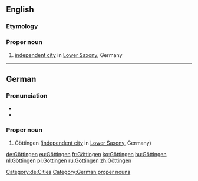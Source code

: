 ==English==

===Etymology===
{{etyl|de|en}}

===Proper noun===
{{en-proper noun}}

# [[independent city]] in [[Lower Saxony]], Germany

----

==German==
{{wikipedia}}
{{wikipedia|lang=de}}
===Pronunciation===
* {{audio|De-Göttingen-pronunciation.ogg|Audio|lang=de}}
* {{audio|De-Göttingen.ogg|Audio|lang=de}}

===Proper noun===
{{head|de|proper nouns}}

# Göttingen ([[independent city]] in [[Lower Saxony]], Germany)

[[Category:de:Cities]]
[[Category:German proper nouns]]

[[de:Göttingen]]
[[eu:Göttingen]]
[[fr:Göttingen]]
[[ko:Göttingen]]
[[hu:Göttingen]]
[[nl:Göttingen]]
[[pl:Göttingen]]
[[ru:Göttingen]]
[[zh:Göttingen]]